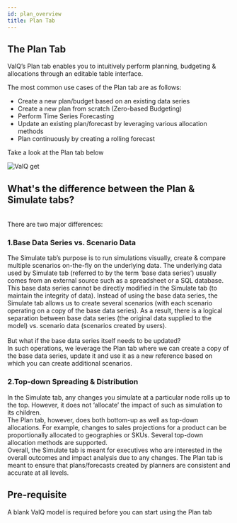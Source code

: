 ```yaml
---
id: plan_overview
title: Plan Tab
---
```


## The Plan Tab

<div style={{textAlign: 'justify'}}>
ValQ’s Plan tab enables you to intuitively perform planning, budgeting & allocations through an editable table interface.
</ div> <br />

The most common use cases of the Plan tab are as follows:
 - Create a new plan/budget based on an existing data series
 - Create a new plan from scratch (Zero-based Budgeting)
 - Perform Time Series Forecasting
 - Update an existing plan/forecast by leveraging various allocation methods
 - Plan continuously by creating a rolling forecast

Take a look at the Plan tab below
<div style={{textAlign: 'center'}}>
  <Zoom>
<img alt="ValQ get" src={useBaseUrl('/doc-images/plan/plan28.png')} />
  </Zoom>
</div>

## What's the difference between the Plan & Simulate tabs?
 <br /> 
There are two major differences:

### 1.Base Data Series vs. Scenario Data

<div style={{textAlign: 'justify'}}>
The Simulate tab’s purpose is to run simulations visually, create & compare multiple scenarios on-the-fly on the underlying data. The underlying data 
used by Simulate tab (referred to by the term ‘base data series’) usually comes from an external source such as a spreadsheet or a SQL database.
This base data series cannot be directly modified in the Simulate tab (to maintain the integrity of data). Instead of using the base data series, 
the Simulate tab allows us to create several scenarios (with each scenario operating on a copy of the base data series). 
As a result, there is a logical separation between base data series (the original data supplied to the model) vs. scenario data 
(scenarios created by users).
</div> <br />

<div style={{textAlign: 'justify'}}>
But what if the base data series itself needs to be updated? <br />
In such operations, we leverage the Plan tab where we can create a copy of the base data series, update it and use it as a new reference based on which you can create additional
scenarios.
</div>

### 2.Top-down Spreading & Distribution

<div style={{textAlign: 'justify'}}>
In the Simulate tab, any changes you simulate at a particular node rolls up to the top. However, it does not ‘allocate’ the impact of such as 
simulation to its children.
</ div> <br />

<div style={{textAlign: 'justify'}}>
The Plan tab, however, does both bottom-up as well as top-down allocations. For example, changes to sales projections for a product can be proportionally allocated to
geographies or SKUs. Several top-down allocation methods are supported.
</ div> <br />

<div style={{textAlign: 'justify'}}>
Overall, the Simulate tab is meant for executives who are interested in the overall outcomes and impact analysis due to any changes. 
The Plan tab is meant to ensure that plans/forecasts created by planners are consistent and accurate at all levels.
</ div>

## Pre-requisite

A blank ValQ model is required before you can start using the Plan tab




